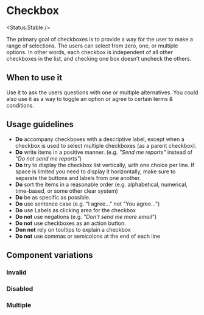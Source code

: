 
# Checkbox

<Status.Stable />

The primary goal of checkboxes is to provide a way for the user to make a range of selections.
The users can select from zero, one, or multiple options. In other words, each checkbox is independent
of all other checkboxes in the list, and checking one box doesn’t uncheck the others.

<Story id="forms-checkbox--base" />
<Props of={Checkbox} />

## When to use it

Use it to ask the users questions with one or multiple alternatives. You could also use it as a way to toggle
an option or agree to certain terms & conditions.

## Usage guidelines

- **Do** accompany checkboxes with a descriptive label, except when a checkbox is used to select
  multiple checkboxes (as a parent checkbox).
- **Do** write items in a positive manner. (e.g. _"Send me reports"_ instead of _"Do not send me reports"_)
- **Do** try to display the checkbox list vertically, with one choice per line. If space is
  limited you need to display it horizontally, make sure to separate the buttons and labels from one another.
- **Do** sort the items in a reasonable order (e.g. alphabetical, numerical, time-based, or some other clear system)
- **Do** be as specific as possible.
- **Do** use sentence case (e.g. "I agree..." not "You agree...")
- **Do** use Labels as clicking area for the checkbox
- **Do not** use negations (e.g. _“Don’t send me more email”_)
- **Do not** use checkboxes as an action button.
- **Don not** rely on tooltips to explain a checkbox
- **Do not** use commas or semicolons at the end of each line

## Component variations

### Invalid

<Story id="forms-checkbox--invalid" />

### Disabled

<Story id="forms-checkbox--disabled" />

### Multiple

<Story id="forms-checkbox--multiple" />
